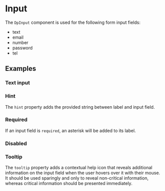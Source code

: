 
<Meta of={DpInputStories} />

# Input

The `DpInput` component is used for the following form input fields:
- text
- email
- number
- password
- tel

<Canvas of={DpInputStories.Default} />
<Controls />

## Examples

### Text input

<Canvas>
  <Story
    name="Text input"
    args={{
      id: 'someId',
      label: {
        text: 'First name'
      },
      width: 'u-1-of-2'
    }}
  />
</Canvas>

### Hint

The `hint` property adds the provided string between label and input field.

<Canvas>
  <Story
    name="Hint"
    args={{
      id: 'someId',
      label: {
        hint: 'This is a hint that explains what to enter in the input',
        text: 'Contact person'
      },
      width: 'u-1-of-2'
    }}
  />
</Canvas>

### Required

If an input field is `required`, an asterisk will be added to its label.

<Canvas>
  <Story
    name="Required"
    args={{
      id: 'someId',
      label: {
        text: 'Phone'
      },
      pattern: '^(\\+?)(-| |[0-9]|\\(|\\))*$',
      required: true,
      type: 'tel',
      width: 'u-1-of-4'
    }}
  />
</Canvas>

### Disabled

<Canvas>
  <Story
    name="Disabled"
    args={{
      disabled: true,
      id: 'someId',
      label: {
        text: 'Email address'
      },
      pattern: '^(\\+?)(-| |[0-9]|\\(|\\))*$',
      type: 'email',
      value: 'yourEmail@example.com',
      width: 'u-1-of-4'
    }}
  />
</Canvas>

### Tooltip

The `tooltip` property adds a contextual help icon that reveals additional information on the input field when the user hovers
over it with their mouse. It should be used sparingly and only to reveal non-critical information, whereas critical information should be presented immediately.

<Canvas>
  <Story
    name="Tooltip"
    args={{
      id: 'someId',
      label: {
        text: 'Last name',
        tooltip: 'This is a text adding some more information on the input field'
      },
      type: 'text',
      width: 'u-1-of-4'
    }}
  />
</Canvas>
